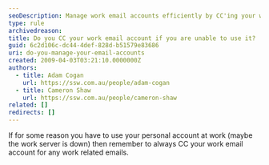 ```yaml
---
seoDescription: Manage work email accounts efficiently by CC'ing your work email account for any work-related emails sent from personal accounts.
type: rule
archivedreason:
title: Do you CC your work email account if you are unable to use it?
guid: 6c2d106c-dc44-4def-828d-b51579e83686
uri: do-you-manage-your-email-accounts
created: 2009-04-03T03:21:10.0000000Z
authors:
  - title: Adam Cogan
    url: https://ssw.com.au/people/adam-cogan
  - title: Cameron Shaw
    url: https://ssw.com.au/people/cameron-shaw
related: []
redirects: []
---
```


If for some reason you have to use your personal account at work (maybe the work server is down) then remember to always CC your work email account for any work related emails.
